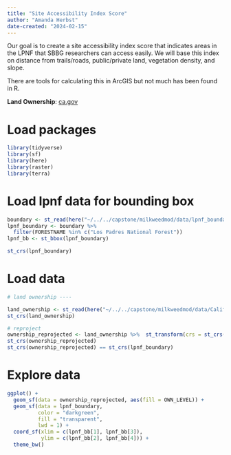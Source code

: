 ```yaml
---
title: "Site Accessibility Index Score"
author: "Amanda Herbst"
date-created: "2024-02-15"
---
```


Our goal is to create a site accessibility index score that indicates areas in the LPNF that SBBG researchers can access easily. We will base this index on distance from trails/roads, public/private land, vegetation density, and slope.

There are tools for calculating this in ArcGIS but not much has been found in R.

**Land Ownership**: [ca.gov](https://gis.data.ca.gov/datasets/f73858e200634ca888b19ca8c78e3aed_0/explore?location=34.536765%2C-119.257630%2C7.00)

# Load packages

```r
library(tidyverse)
library(sf)
library(here)
library(raster)
library(terra)
```

# Load lpnf data for bounding box

```r
boundary <- st_read(here("~/../../capstone/milkweedmod/data/lpnf_boundary_data/S_USA_AdministrativeForest.gdb/"))
lpnf_boundary <- boundary %>% 
  filter(FORESTNAME %in% c("Los Padres National Forest"))
lpnf_bb <- st_bbox(lpnf_boundary)

st_crs(lpnf_boundary)
```

# Load data

```r
# land ownership ----

land_ownership <- st_read(here("~/../../capstone/milkweedmod/data/California_Land_Ownership/ownership23_1.shp"))
st_crs(land_ownership)

# reproject 
ownership_reprojected <- land_ownership %>%  st_transform(crs = st_crs(lpnf_boundary))
st_crs(ownership_reprojected)
st_crs(ownership_reprojected) == st_crs(lpnf_boundary)
```

# Explore data

```r
ggplot() +
  geom_sf(data = ownership_reprojected, aes(fill = OWN_LEVEL)) +
  geom_sf(data = lpnf_boundary,
          color = "darkgreen",
          fill = "transparent",
          lwd = 1) +
  coord_sf(xlim = c(lpnf_bb[1], lpnf_bb[3]),
           ylim = c(lpnf_bb[2], lpnf_bb[4])) +
  theme_bw()
```
